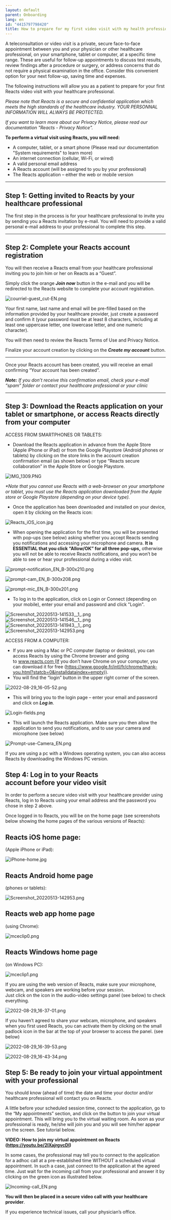 ```yaml
---
layout: default
parent: Onboarding
lang: en
id: "4415797798420"
title: How to prepare for my first video visit with my health professional using the Reacts application
---
```

A teleconsultation or video visit is a private, secure face-to-face appointment between you and your physician or other healthcare professional, on your smartphone, tablet or computer, at a specific time range. These are useful for follow-up appointments to discuss test results, review findings after a procedure or surgery, or address concerns that do not require a physical examination in the office. Consider this convenient option for your next follow-up, saving time and expenses.

The following instructions will allow you as a patient to prepare for your first Reacts video visit with your healthcare professional.

_Please note that Reacts is a secure and confidential application which meets the high standards of the healthcare industry. YOUR PERSONNAL INFORMATION WILL ALWAYS BE PROTECTED._

_If you want to learn more about our Privacy Notice, please read our documentation "Reacts - Privacy Notice"._

**To perform a virtual visit using Reacts, you will need:**

*   A computer, tablet, or a smart phone (Please read our documentation "System requirements" to learn more)
*   An internet connection (cellular, Wi-Fi, or wired)
*   A valid personal email address
*   A Reacts account (will be assigned to you by your professional)
*   The Reacts application – either the web or mobile version

* * *

Step 1: Getting invited to Reacts by your healthcare professional
-----------------------------------------------------------------

The first step in the process is for your healthcare professional to invite you by sending you a Reacts invitation by e-mail. You will need to provide a valid personal e-mail address to your professional to complete this step.

* * *

Step 2: Complete your Reacts account registration
-------------------------------------------------

You will then receive a Reacts email from your healthcare professional inviting you to join him or her on Reacts as a “Guest”.

Simply click the orange **_Join now_** button in the e-mail and you will be redirected to the Reacts website to complete your account registration.

![courriel-guest_cut-EN.png](@assets/attachments/9482239933981)

Your first name, last name and email will be pre-filled based on the information provided by your healthcare provider, just create a password and confirm it (your password must be at least 8 characters, including at least one uppercase letter, one lowercase letter, and one numeric character).

You will then need to review the Reacts Terms of Use and Privacy Notice.

Finalize your account creation by clicking on the **_Create my account_** button.

* * *

Once your Reacts account has been created, you will receive an email confirming “Your account has been created”.

**_Note:_** _If you don’t receive this confirmation email, check your e-mail “spam” folder or contact your healthcare professional or your clinic_

* * *

Step 3: Download the Reacts application on your tablet or smartphone, or access Reacts directly from your computer
------------------------------------------------------------------------------------------------------------------

ACCESS FROM SMARTPHONES OR TABLETS:

*   Download the Reacts application in advance from the Apple Store (Apple iPhone or iPad) or from the Google Playstore (Android phones or tablets) by clicking on the store links in the account creation confirmation email (as shown below) or type “Reacts secure collaboration” in the Apple Store or Google Playstore.

![IMG_1309.PNG](@assets/attachments/IMG_1309.PNG)

_\*Note that you cannot use Reacts with a web-browser on your smartphone or tablet, you must use the Reacts application downloaded from the Apple store or Google Playstore (depending on your device type)._

*   Once the application has been downloaded and installed on your device, open it by clicking on the Reacts icon:

![Reacts_iOS_icon.jpg](@assets/attachments/Reacts_iOS_icon.jpg)

*   When opening the application for the first time, you will be presented with pop-ups (see below) asking whether you accept Reacts sending you notifications and accessing your microphone and camera. **It is ESSENTIAL that you click “Allow/OK” for all three pop-ups,** otherwise you will not be able to receive Reacts notifications, and you won’t be able to see or hear your professional during a video visit.

![prompt-notification_EN_B-300x210.png](@assets/attachments/prompt-notification_EN_B-300x210.png)

![prompt-cam_EN_B-300x208.png](@assets/attachments/prompt-cam_EN_B-300x208.png)

![prompt-mic_EN_B-300x201.png](@assets/attachments/prompt-mic_EN_B-300x201.png)

*   To log in to the application, click on Login or Connect (depending on your mobile), enter your email and password and click "Login".  
      
    

![Screenshot_20220513-141533__1_.png](@assets/attachments/Screenshot_20220513-141533__1_.png)    ![Screenshot_20220513-141546__1_.png](@assets/attachments/Screenshot_20220513-141546__1_.png)    ![Screenshot_20220513-141943__1_.png](@assets/attachments/Screenshot_20220513-141943__1_.png)    ![Screenshot_20220513-142953.png](@assets/attachments/Screenshot_20220513-142953.png)

ACCESS FROM A COMPUTER:

*   If you are using a Mac or PC computer (laptop or desktop), you can access Reacts by using the Chrome browser and going to www.reacts.com (If you don’t have Chrome on your computer, you can download it for free (https://www.google.fr/intl/fr/chrome/thank-you.html?statcb=0&installdataindex=empty)).
*   You will find the “login” button in the upper right corner of the screen.

![2022-08-29_16-05-52.png](@assets/attachments/2022-08-29_16-05-52.png)

*   This will bring you to the login page – enter your email and password and click on **_Log in_**.

![Login-fields.png](@assets/attachments/Login-fields.png)

*   This will launch the Reacts application. Make sure you then allow the application to send you notifications, and to use your camera and microphone (see below)

![Prompt-use-Camera_EN.png](@assets/attachments/Prompt-use-Camera_EN.png)

If you are using a pc with a Windows operating system, you can also access Reacts by downloading the Windows PC version.

Step 4: Log in to your Reacts account **before** your video visit
-----------------------------------------------------------------

In order to perform a secure video visit with your healthcare provider using Reacts, log in to Reacts using your email address and the password you chose in step 2 above.

Once logged in to Reacts, you will be on the home page (see screenshots below showing the home pages of the various versions of Reacts):

Reacts iOS home page:
---------------------

(Apple iPhone or iPad):

![iPhone-home.jpg](@assets/attachments/iPhone-home.jpg)

Reacts Android home page
------------------------

(phones or tablets):

![Screenshot_20220513-142953.png](@assets/attachments/Screenshot_20220513-142953.png)

Reacts web app home page
------------------------

(using Chrome):

![mceclip0.png](@assets/attachments/9433954749853)

Reacts Windows home page
------------------------

(on Windows PC):

![mceclip1.png](@assets/attachments/9433910331933)

If you are using the web version of Reacts, make sure your microphone, webcam, and speakers are working before your session.  
Just click on the icon in the audio-video settings panel (see below) to check everything.

![2022-08-29_16-37-01.png](@assets/attachments/2022-08-29_16-37-01.png)

If you haven’t agreed to share your webcam, microphone, and speakers when you first used Reacts, you can activate them by clicking on the small padlock icon in the bar at the top of your browser to access the panel. (see below)

![2022-08-29_16-39-53.png](@assets/attachments/2022-08-29_16-39-53.png)

![2022-08-29_16-43-34.png](@assets/attachments/2022-08-29_16-43-34.png)

Step 5: Be ready to join your virtual appointment with your professional
------------------------------------------------------------------------

You should know (ahead of time) the date and time your doctor and/or healthcare professional will contact you on Reacts.

A little before your scheduled session time, connect to the application, go to the “My appointments” section, and click on the button to join your virtual appointment. This will bring you to the virtual waiting room. As soon as your professional is ready, he/she will join you and you will see him/her appear on the screen. See tutorial below.

**VIDEO: How to join my virtual appointment on Reacts (https://youtu.be/2lXajrgvcDI)**

In some cases, the professional may tell you to connect to the application for a adhoc call at a pre-established time WITHOUT a scheduled virtual appointment. In such a case, just connect to the application at the agreed time. Just wait for the incoming call from your professional and answer it by clicking on the green icon as illustrated below.

![Incoming-call_EN.png](@assets/attachments/9482885621789)

**You will then be placed in a secure video call with your healthcare provider**.

If you experience technical issues, call your physician’s office.


